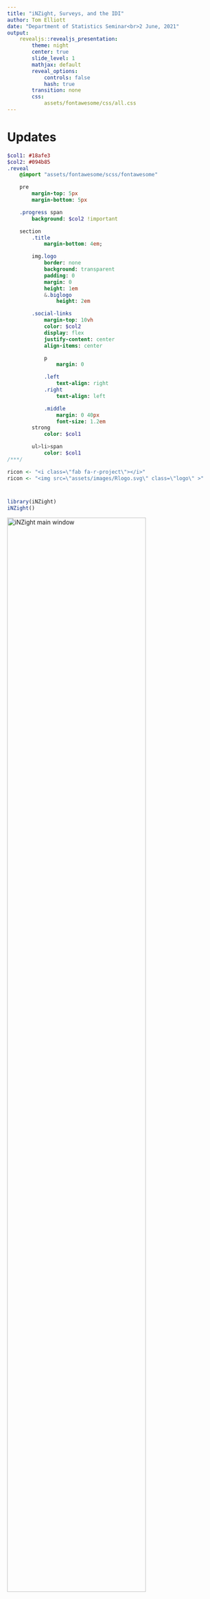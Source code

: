```yaml
---
title: "iNZight, Surveys, and the IDI"
author: Tom Elliott
date: "Department of Statistics Seminar<br>2 June, 2021"
output:
    revealjs::revealjs_presentation:
        theme: night
        center: true
        slide_level: 1
        mathjax: default
        reveal_options:
            controls: false
            hash: true
        transition: none
        css:
            assets/fontawesome/css/all.css
---
```



# Updates
```sass
$col1: #18afe3
$col2: #094b85
.reveal
    @import "assets/fontawesome/scss/fontawesome"

    pre
        margin-top: 5px
        margin-bottom: 5px

    .progress span
        background: $col2 !important

    section
        .title
            margin-bottom: 4em;

        img.logo
            border: none
            background: transparent
            padding: 0
            margin: 0
            height: 1em
            &.biglogo
                height: 2em

        .social-links
            margin-top: 10vh
            color: $col2
            display: flex
            justify-content: center
            align-items: center

            p
                margin: 0

            .left
                text-align: right
            .right
                text-align: left

            .middle
                margin: 0 40px
                font-size: 1.2em
        strong
            color: $col1

        ul>li>span
            color: $col1
/***/
```

```r
ricon <- "<i class=\"fab fa-r-project\"></i>"
ricon <- "<img src=\"assets/images/Rlogo.svg\" class=\"logo\" >"
```


#

```r
library(iNZight)
iNZight()
```

<img src="assets/images/inzight_main_window.png"
    alt="iNZight main window"
    width="80%"
    >

#

<ul class="fa-ul">
<li>
<span class="fa-li"><i class="fas fa-check-circle"></i></span>
`r ricon` package!
</li>
<li class="fragment">
<span class="fa-li"><i class="fas fa-check-circle"></i></span>
GUI for __visually exploring__ data
</li>
<li class="fragment">
<span class="fa-li"><i class="fas fa-check-circle"></i></span>
__easy-to-learn__ tool for students/beginners ...
</li>
<li class="fragment">
<span class="fa-li"><i class="fas fa-check-circle"></i></span>
... but also non-beginners!
</li>
</ul>

#

<img src="assets/images/alberto1.png" width="60%">
<img src="assets/images/alberto2.png" width="60%">


#

<ul class="fa-ul">
<li>
<span class="fa-li"><i class="fas fa-check-circle"></i></span>
`r ricon` package!
</li>
<li>
<span class="fa-li"><i class="fas fa-check-circle"></i></span>
GUI for __visually exploring__ data
</li>
<li>
<span class="fa-li"><i class="fas fa-check-circle"></i></span>
__easy-to-learn__ tool for students/beginners ...
</li>
<li>
<span class="fa-li"><i class="fas fa-check-circle"></i></span>
... but also non-beginners!
</li>
<li>
<span class="fa-li"><i class="fas fa-check-circle"></i></span>
bridge between __GUI__ and __coding__
</li>
</ul>

#

```sass
.reveal section .dual-panel
    display: flex
    align-items: center
    &.dual-top
        align-items: flex-start

    .left-panel
        flex: 1

    .right-panel
        flex: 1
        position: relative
        height: 600px

        img
            position: absolute
            top: 50%
            left: 0
            width: 500px
            transform: translateY(-50%)
/***/
```

<div class="dual-panel">
<div class="left-panel">
Data

<div class="fragment" data-fragment-index="1">
<i class="fa fa-arrow-alt-circle-down"></i>

GUI
</div>

<div class="fragment" data-fragment-index="2">
<i class="fa fa-arrow-alt-circle-down"></i>

Explore
</div>

<div class="fragment" data-fragment-index="3">
<i class="fa fa-arrow-alt-circle-down"></i>

Save `r ricon` script
</div>
</div>

<div class="right-panel">

<img src="assets/images/gapminder08.png"
    class=""
    >

<img src="assets/images/inzight_gapminder.png"
    class="fragment current-visible"
    data-fragment-index="1">

<img src="assets/images/inzight_explore.png"
    class="fragment current-visible"
    data-fragment-index="2">

<img src="assets/images/inzight_code.png"
    class="fragment current-visible"
    data-fragment-index="3">

</div>
</div>



# Part II
## The __development__ of iNZight

#


<div class="dual-panel dual-top">
<div class="left-panel">
<i class="fas fa-brain"></i> Chris Wild
<img src="assets/images/chris_wild.png">
</div>

<div class="left-panel fragment">
<i class="fas fa-university"></i> UoA statistics students
<img src="assets/images/inzight_team.png">
</div>
</div>


#


```css
.space {
    padding-left: 20px;
    padding-right: 20px;
}
.reveal section .footnotes {
    margin-top: 200px;
    font-size: 0.8em;
}
```

<div style="height:100px"></div>
`r ricon`
<i class="space fas fa-arrows-alt-h"></i> `gWidgets2` + `gWidgets2RGtk2`^&dagger;^
<i class="space fas fa-arrows-alt-h"></i> `RGtk2`^&ddagger;^
<i class="space fas fa-arrows-alt-h"></i> GTK

<div class="footnotes">
&dagger; John Verzani<span style="margin-right: 50px"></span>
&ddagger; Michael Lawrence
</div>

#

<p style="text-align:left">Started off __small__ ...</p>

<ul class="fa-ul">
<li class="fragment">
<span class="fa-li"><i class="fas fa-plus-circle"></i></span>
a __feature__ here ...
</li>
<li class="fragment">
<span class="fa-li"><i class="fas fa-plus-circle"></i></span>
a __module__ there ...
</li>
</ul>

<p class="fragment" style="text-align:right">
... et voil&agrave;: a __rewrite__ was needed!
</p>

```sass
.reveal section ul.list2
    text-align: left
    width: 100%
    margin-top: 50px
```

#

## What makes Version 2+ __better__?

<ul class="list2 fa-ul">
<li class="fragment">
<span class="fa-li"><i class="fas fa-terminal"></i></span>
Object Oriented Programming (OOP)
</li>
<li class="fragment">
<span class="fa-li"><i class="fas fa-terminal"></i></span>
Separability
</li>
<li class="fragment">
<span class="fa-li"><i class="fas fa-terminal"></i></span>
Reactivity
</li>
<li class="fragment">
<span class="fa-li"><i class="fas fa-terminal"></i></span>
Extensibility
</li>
</ul>


# Object Oriented Programming

<ul class="fa-ul">
<li class="fragment code">
<span class="fa-li"><i class="fas fa-code"></i></span>
each __component__ of the UI is represented by a __class__
</li>
</ul>

#

<img src="assets/images/inzight_main_window.png"
    alt="iNZight main window"
    width="80%"
    >

#

<img src="assets/images/inzight_main_window_widgets.png"
    alt="iNZight main window"
    width="80%"
    >

# Object Oriented Programming

<ul class="fa-ul">
<li class=" code">
<span class="fa-li"><i class="fas fa-code"></i></span>
each __component__ of the UI is represented by a __class__
</li>
<li class="fragment code separate">
<span class="fa-li"><i class="fas fa-code"></i></span>
classes have __properties__ ("fields") and __methods__
</li>

<li class="fragment">
<span class="fa-li"><i class="fab fa-r-project"></i></span>
Reference Classes (RC) and R6
</li>
</ul>


#

```css
.reveal section code {
    max-height: none;
}
```

```r
LoadDataWindow <- setRefClass("LoadDataWindow",
    fields = list(
        filename = "character"
    ),
    methods = list(
        initialize = function(...) {
            w <- gwindow("Load data")
            g <- ggroup(horizontal = FALSE, container = w)

            # Get filename from user
            fileedit <- gedit(container = g)

            # Load data
            loadbtn <- gbutton("Load", container = g)

            addHandlerKeystroke(fileedit,
                handler = function(h, ...) {
                    filename <<- svalue(h$obj)
                }
            )

            addHandlerClicked(loadbtn, function(h, ...) loadData())
        },
        loadData = function() {
            data <- read.csv(filename)
        }
    )
)
```

```sass
.reveal section .loadwindow
    position: fixed
    top: 50%
    left: 50%
    transform: translate(-50%, -50%)
    border: none
    background: none
```


<img src="assets/images/load_window_01.png"
    alt="Demo Load Window"
    width="40%"
    class="loadwindow fragment"
    >


# Separability

<ul class="fa-ul">
<li class="fragment">
<span class="fa-li"><i class="fas fa-code"></i></span>
keep UI and data logic separate
</li>
<li class="fragment">
<span class="fa-li"><i class="fas fa-code"></i></span>
Desktop and Shiny versions use the same data logic
</li>
<li class="fragment">
<span class="fa-li"><i class="fas fa-code"></i></span>
UI inputs control arguments to a __single function__
</li>
<li class="fragment">
<span class="fa-li"><i class="fas fa-code"></i></span>
existing or new __wrapper__ for another __package__
</li>
</ul>

#

```r
LoadDataWindow <- setRefClass("LoadDataWindow",
    fields = list(
        filename = "character"
    ),
    methods = list(
        initialize = function() { ... },
        loadData = function() {
            data <- read.csv(filename)
        }
    )
)
```

#

```r
LoadDataWindow <- setRefClass("LoadDataWindow",
    fields = list(
        filename = "character",
        filetype = "character",
        delimiter = "character", # csv can use , or ;
        ...
    ),
    methods = list(
        initialize = function(...),
        loadData = function() {
            if (filetype == "csv") {
                data <- read.csv(filename, delimiter = delimiter, ...)
            } else if (filetype == "excel") {
                data <- readxl::read_xls(filename, ...)
            } else ...
        }
    )
)
```

#

```r
LoadDataWindow <- setRefClass("LoadDataWindow",
    fields = list(
        filename = "character",
        filetype = "character",
        delimiter = "character", # csv can use , or ;
        ...
    ),
    methods = list(
        initialize = function(...),
        loadData = function() {
            data <- iNZightTools::smart_read(filename,
                filetype = filetype,
                delim = delimiter,
                ...
            )
        }
    )
)
```

#

```r
LoadDataWindow <- setRefClass("LoadDataWindow",
    fields = list(
        filename = "character",
        filetype = "character",
        delimiter = "character", # csv can use , or ;
        ...
    ),
    methods = list(
        initialize(...),
        loadData = function() {
            data <- iNZightTools::smart_read(filename,
                filetype = filetype,
                delim = delimiter,
                ...
            )
            cat(iNZightTools::code(data), file = "script.R")
        }
    )
)
```

```r
# script.R
data <- readr::read_csv("data.csv", delim = ";", comment = "#")
```

#

```r
LoadDataWindow <- setRefClass("LoadDataWindow",
    fields = list(
        filename = "character",
        filetype = "character",
        delimiter = "character", # csv can use , or ;
        ...
    ),
    methods = list(
        initialize(...),
        loadData = function() {
            data <- iNZightTools::smart_read(filename,
                filetype = filetype,
                delim = delimiter,
                ...
            )
            cat(iNZightTools::code(data), file = "script.R")
        }
    )
)
```

```r
# script.R
data <- readxl::read_excel("data.xlsx")
```

# Reactivity

<ul class="fa-ul">
<li class="fragment">
<span class="fa-li"><i class="fas fa-code"></i></span>
<strong>Instant</strong> feedback
</li>
<li class="fragment">
<span class="fa-li"><i class="fas fa-code"></i></span>
Makes <strong>exploring</strong> data <strong>faster and easier</strong>
</li>
<li class="fragment">
<span class="fa-li"><i class="fas fa-code"></i></span>
Widget <strong>handlers</strong><br>
_Change, keystroke, click, mouseover, focus, ..._
</li>
</ul>

#

```r
Demo <- setRefClass("Demo",
    field = list(
        data = "data.frame",
        colour = "character"
    ),
    methods = list(
        initialize = function() {
            w <- gwindow("Demo")
            g <- ggroup(horizontal = FALSE, container = w)
            col <- gcombobox(
                c("Orangered", "Goldenrod", "Steelblue"),
                container = g,
                handler = function(h, ...) {
                    colour <<- svalue(h$obj)
                    draw()
                }
            )

            data <<- data.frame(x = rnorm(100), y = rnorm(100))
            colour <<- "Orangered"

            draw()
        },
        draw = function() {
            plot(y ~ x,
                data = data,
                col = colour
            )
        }
    )
)
```

# Extensibility

```sass
.reveal section ul>li.separate
    margin-bottom: 1em
```

<ul class="fa-ul">
<li class="fragment">
<span class="fa-li"><i class="fas fa-code"></i></span>
<strong>Foresight</strong> and <strong>planning</strong>
</li>
<li class="fragment">
<span class="fa-li"><i class="fas fa-code"></i></span>
Add <strong>new</strong> or change <strong>existing</strong> features ...
</li>
<li class="fragment separate">
<span class="fa-li"><i class=""></i></span>
... without rewriting everything!
</li>
<li class="fragment">
<span class="fa-li"><i class="fas fa-code"></i></span>
<strong>OOP:</strong> add new classes, inheritance, ...
</li>
<li class="fragment separate">
<span class="fa-li"><i class="fas fa-code"></i></span>
<strong>Separability:</strong> new field = new argument<br>everything else unchanged
</li>

<li class="fragment">
<span class="fa-li"><i class="fas fa-code"></i></span>
In progress: a system for adding __completely new__ modules
</li>
</ul>

#

```r
# DemoModule.R
DemoModule <- setRefClass(
    "Demo Module",
    contains = "CustomModule",
    fields = list(
        GUI = "ANY",
        ...
    ),
    methods = list(
        initialize = function(gui, name) {
            callSuper(gui,
                name = name,
                embedded = TRUE
            )
            ...
        },
        ...
    )
)
```

#

<div style="text-align:left;">
`path/to/iNZightVIT/modules`

<ul class="fa-ul">
<li>
<span class="fa-li"><i class="fas fa-plus-circle"></i></span>
`DemoModule.R`
</li>
</ul>
</div>

<img src="assets/images/inzight_demo_menu.png"
    alt="iNZight main window"
    width="80%"
    >

#


<div style="text-align:left;">
`path/to/iNZightVIT/modules`

<ul class="fa-ul">
<li>
<span class="fa-li"><i class="fas fa-plus-circle"></i></span>
`DemoModule.R`
</li>
</ul>
</div>

<img src="assets/images/inzight_demo_module.png"
    alt="iNZight main window"
    width="80%"
    >


# Thank you



<div class='social-links'>
<div class='left'>
<p><strong>tmelliott</strong></p>
<p><strong>@tomelliottnz</strong></p>
</div>
<div class='middle'>
<p><i class='fab fa-github'></i></p>
<p><i class='fab fa-twitter'></i></p>
</div>
<div class='right'>
<p><strong>iNZightVIT</strong></p>
<p><strong>@iNZightUoA</strong></p>
</div>
</div>

<div style="margin-bottom:3em"></div>
### Slides: __bit.ly/iNZightSatRday__
